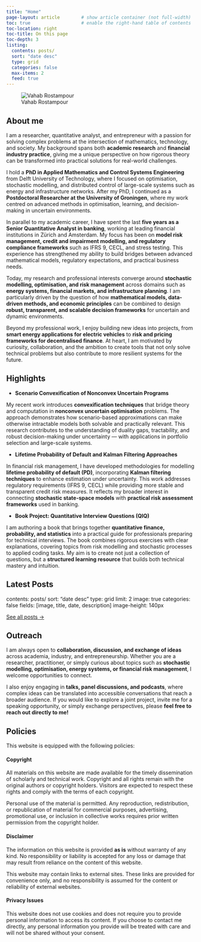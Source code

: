 ```yaml
---
title: "Home"
page-layout: article        # show article container (not full-width)
toc: true                   # enable the right-hand table of contents
toc-location: right
toc-title: On this page
toc-depth: 3
listing:
  contents: posts/
  sort: "date desc"
  type: grid
  categories: false
  max-items: 2
  feed: true
---
```




::: {.row .g-4 .align-items-center}
::: {.col-12 .col-md-4 .text-center}
![Vahab Rostampour](img/profile.jpg){.avatar .img-fluid fig-alt="Vahab Rostampour"}


:::
::: {.col-12 .col-md-8}

:::
:::


## About me

I am a researcher, quantitative analyst, and entrepreneur with a passion for solving complex problems at the intersection of mathematics, technology, and society. My background spans both **academic research** and **financial industry practice**, giving me a unique perspective on how rigorous theory can be transformed into practical solutions for real-world challenges.

I hold a **PhD in Applied Mathematics and Control Systems Engineering** from Delft University of Technology, where I focused on optimisation, stochastic modelling, and distributed control of large-scale systems such as energy and infrastructure networks. After my PhD, I continued as a **Postdoctoral Researcher at the University of Groningen**, where my work centred on advanced methods in optimisation, learning, and decision-making in uncertain environments.

In parallel to my academic career, I have spent the last **five years as a Senior Quantitative Analyst in banking**, working at leading financial institutions in Zürich and Amsterdam. My focus has been on **model risk management, credit and impairment modelling, and regulatory compliance frameworks** such as IFRS 9, CECL, and stress testing. This experience has strengthened my ability to build bridges between advanced mathematical models, regulatory expectations, and practical business needs.

Today, my research and professional interests converge around **stochastic modelling, optimisation, and risk management** across domains such as **energy systems, financial markets, and infrastructure planning**. I am particularly driven by the question of how **mathematical models, data-driven methods, and economic principles** can be combined to design **robust, transparent, and scalable decision frameworks** for uncertain and dynamic environments.

Beyond my professional work, I enjoy building new ideas into projects, from **smart energy applications for electric vehicles** to **risk and pricing frameworks for decentralised finance**. At heart, I am motivated by curiosity, collaboration, and the ambition to create tools that not only solve technical problems but also contribute to more resilient systems for the future.





## Highlights


* **Scenario Convexification of Nonconvex Uncertain Programs**

My recent work introduces **convexification techniques** that bridge theory and computation in **nonconvex uncertain optimisation** problems. 
The approach demonstrates how scenario-based approximations can make otherwise intractable models both solvable and practically relevant. 
This research contributes to the understanding of duality gaps, tractability, and robust decision-making under uncertainty — with applications in portfolio selection and large-scale systems.

* **Lifetime Probability of Default and Kalman Filtering Approaches**

In financial risk management, I have developed methodologies for modelling **lifetime probability of default (PD)**, incorporating **Kalman filtering techniques** to enhance estimation under uncertainty. 
This work addresses regulatory requirements (IFRS 9, CECL) while providing more stable and transparent credit risk measures. 
It reflects my broader interest in connecting **stochastic state-space models** with **practical risk assessment frameworks** used in banking.

* **Book Project: Quantitative Interview Questions (QIQ)**

I am authoring a book that brings together **quantitative finance, probability, and statistics** into a practical guide for professionals preparing for technical interviews. 
The book combines rigorous exercises with clear explanations, covering topics from risk modelling and stochastic processes to applied coding tasks. 
My aim is to create not just a collection of questions, but a **structured learning resource** that builds both technical mastery and intuition.




## Latest Posts

::: {.listing}
contents: posts/
sort: "date desc"
type: grid
limit: 2
image: true
categories: false
fields: [image, title, date, description]
image-height: 140px
:::

[See all posts →](posts/)






## Outreach

I am always open to **collaboration, discussion, and exchange of ideas** across academia, industry, and entrepreneurship. Whether you are a researcher, practitioner, or simply curious about topics such as **stochastic modelling, optimisation, energy systems, or financial risk management**, I welcome opportunities to connect.

I also enjoy engaging in **talks, panel discussions, and podcasts**, where complex ideas can be translated into accessible conversations that reach a broader audience. If you would like to explore a joint project, invite me for a speaking opportunity, or simply exchange perspectives, please **feel free to reach out directly to me!**








## Policies
This website is equipped with the following policies:


#### Copyright
All materials on this website are made available for the timely dissemination of scholarly and technical work. 
Copyright and all rights remain with the original authors or copyright holders. 
Visitors are expected to respect these rights and comply with the terms of each copyright.

Personal use of the material is permitted. 
Any reproduction, redistribution, or republication of material for commercial purposes, advertising, promotional use, or inclusion in collective works requires prior written permission from the copyright holder.


#### Disclaimer
The information on this website is provided **as is** without warranty of any kind. 
No responsibility or liability is accepted for any loss or damage that may result from reliance on the content of this website.

This website may contain links to external sites. 
These links are provided for convenience only, and no responsibility is assumed for the content or reliability of external websites.


#### Privacy Issues
This website does not use cookies and does not require you to provide personal information to access its content. 
If you choose to contact me directly, any personal information you provide will be treated with care and will not be shared without your consent.




